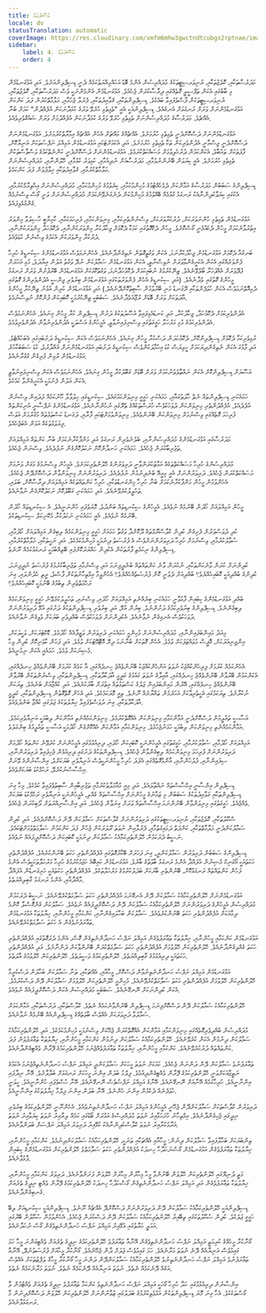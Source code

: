 ```yaml
---
title: އުސޫލުތައް
locale: dv
statusTranslation: automatic
coverImage: https://res.cloudinary.com/xmfm6mhw3gwctndtcubgx2rptnae/image/upload/v1740337243/small_cover_educacion_fundamental_a051170f1c.webp
sidebar:
    label: 4. އުސޫލުތައް
    order: 4
---
```

މަދަރުސާތަކާއި، ކޮލެޖުތަކާއި، ޔުނިވަރސިޓީތަކުގެ މުދައްރިސުން އެންމެ ބޮޑު އަހައްމިއްޔަތުކަމެއް ދެނީ ޑިސިޕްލިންއަށެވެ. އަދި އަޅުގަނޑުމެން މި ބާބުގައި އެކަން ތަފްސީލީ ގޮތެއްގައި ދިރާސާކުރަން ޖެހެއެވެ. އަޅުގަނޑުމެން އެންމެންނަކީ ވެސް މަދަރުސާތަކާއި، ކޮލެޖުތަކާއި، ޔުނިވަރސިޓީތަކުން ފާސްވެފައިވާ ބައެކެވެ. ޑިސިޕްލިންތަކާއި، ޤަވާއިދުތަކާއި، ފެރުލާ ޖެހުމާއި، މަލާމާތްކުރުން ފަދަ ކަންކަން އަޅުގަނޑުމެންނަށް ވަރަށް ރަނގަޅަށް އެނގެއެވެ. ޑިސިޕްލިންއަކީ އެއީ "ތެޅިތެޅި ހުރެވޭ ވަރުގެ ކުޅަދާނަކަން އުފެއްދުން" ކަމަށް ބުނާ އެއްޗެވެ. މަދަރުސާގެ މުދައްރިސުންނަށް ތެޅިތެޅި ހުރެވޭ ވަރުގެ ކުޅަދާނަކަން އުފެއްދުމަށް ވަރަށް ޝައުޤުވެރިވެއެވެ.

އަޅުގަނޑުމެންނަށް ދަސްކޮށްދެނީ ތެޅިތެޅި ހުރުމަށެވެ. އެއްޗެއްގެ މައްޗަށް އެހެން އެއްޗެއް އިމާރާތްކުރުމަށެވެ. އަޅުގަނޑުމެންނަށް ދަސްކޮށްދެނީ ޖިސްމާނީ އެދުންވެރިކަން ތަކާ ތެޅިތެޅި ހުރުމަށެވެ. އަދި އެކަމަށްޓަކައި އަޅުގަނޑުމެން އަމިއްލަ ނަފްސުތަކަށް އަނިޔާކޮށް، ފާފަތަކަށް ތައުބާވެ، އެކަންކަމުން ދުރުހެލިވުމަށް މަސައްކަތްކުރަމެވެ. އަޅުގަނޑުމެންނަށް ދަސްކޮށްދެނީ ކަންނެތްކަމުގެ ވަސްވާސްތަކުން ތެޅިތެޅި ހުރުމަށެވެ. އެއީ ކިޔަވަން ބޭނުންނުވުމާއި، މަދަރުސާއަށް ނުދިއުމާއި، ކުޅިވަރު ކުޅުމާއި، ހޭލުންނާއި، މުދައްރިސުންނަށް މަލާމާތްކުރުމާއި، ޤަވާއިދުތަކާއި ޚިލާފުވުން ފަދަ ކަންކަމެވެ.

ޑިސިޕްލިންގެ ސަބަބުން މަދަރުސާގެ އަމާންކަން ދެމެހެއްޓުމުގެ މުހިންމުކަމާއި، ކިޔެވުމުގެ މުހިންމުކަމާއި، މުދައްރިސުންނަށް އިޙްތިރާމްކުރުމާއި، އެކުގައި ކިޔަވާކުދިންނާއެކު ރަނގަޅު ގުޅުމެއް ބޭއްވުމުގެ މުހިންމުކަން ދެނެގަނެވޭނެކަމަށް މުދައްރިސުންނަށް ވަނީ ގޯސް ވިސްނުމެއް ގެންގުޅެވިފައެވެ.

އަޅުގަނޑުމެން ތެޅިތެޅި ހުންނަވަރަކަށް، ދުރުކުރާވަރަކަށް، ވިސްނުންތެރިކަމާއި، މިނިވަންކަމާއި، ފުރިހަމަކަމާއި، ކާމިޔާބީ ހާސިލުވާ މިންވަރު އިތުރުވާނެކަމަށް މީހުން ދެކެއުޅެނީ ގޯސްކޮށެވެ. މީހުން ދެކޭގޮތުގައި ކަމަކާ ދެކޮޅަށް ޖިހާދުކުރާ މިންވަރަކުންނާއި، ދެކޮޅުހަދާ މިންވަރަކުންނާއި، ދުރުކުރާ މިންވަރަކުން އެކަމުގެ ވިސްނުން ކުޑަވެއެވެ.

ބަނގުއާ ދެކޮޅަށް އަޅުގަނޑުމެން ޖިހާދުކުރާނަމަ، އެކަން ވަގުތީގޮތުން ނެތިގެންދާނެއެވެ. އެހެންނަމަވެސް އަޅުގަނޑުމެންގެ ސިކުނޑީގެ ހުރިހާ ފެންވަރެއްގައި އެކަން އެކަށީގެންވާވަރަށް ނުވިސްނާތީ، އެކަން އަޅުގަނޑުމެން ސަމާލުކަން ނުދޭ ވަގުތު އަލުން އިޔާދަވެ، މުޅި އަހަރަށް ފުދޭވަރަށް އެއްފަހަރާ ބޯލެވޭނެއެވެ. ޒިނޭކުރުމުގެ ނުބައިކަމަށް ދެކޮޅުހަދާނަމަ، ވަގުތުކޮޅަކަށް އަޅުގަނޑުމެން ބޭރުފުށުން ވަރަށް ރަނގަޅު މީހުންގެ ގޮތުގައި ވެދާނެއެވެ. (އަދި ސިކުނޑީގެ އެހެން ފެންވަރުތަކުގައި އަޅުގަނޑުމެން ބިރުވެރި ޖިންސީ އެދުންވެރިންގެ ގޮތުގައި ދެމިއޮތްނަމަވެސް އެކަން ހުވަފެންތަކާއި ރޭގަނޑު މަނި ބޭރުވުމުން ސާބިތުކޮށްދޭނެއެވެ.) އަދި އަޅުގަނޑުމެން ކުރިން އުޅުނު ޒިނޭކުރާ މީހުންގެ އާދަތަކަށް ވަރަށް ބޮޑަށް ރުޖޫއަވެދާނެއެވެ. ސަބަބަކީ ޒިނޭކުރުމަކީ ކޮބައިކަން ފުންކޮށް ނުވިސްނުމެވެ.

އެދުންވެރިކަމަށް ދެކޮޅުހަދާ، ޖިހާދުކުރާ، އަދި ކަނޑައެޅިފައިވާ އުސޫލުތަކުގެ ދަށުން ޑިސިޕްލިން ކުރާ މީހުން ގިނައެވެ. އެހެންނަމަވެސް އެދުންވެރިކަމުގެ މުޅި މަރުހަލާ ހަގީގަތުގައި ވިސްނިފައިނުވާތީ، އެމީހުންގެ އަސްލަކީ އެދުންވެރިނުވާން އެދުންވެރިވުމެވެ.

ރުޅިވެރިކަމާ ދެކޮޅަށް ޑިސިޕްލިންކޮށް، ދެކޮޅުހަދަން ދަސްކުރާ މީހުން ގިނައެވެ. އެހެންނަމަވެސް އެކަން ސިކުނޑީގެ ދަށުބައިގައި އެބަހުއްޓެވެ. އަދި ފާޅުގަ އެކަން ނެތިގެންދިޔަކަމަށް ހީވިޔަސް ކުޑަ އިހުމާލަކުންވެސް ސިކުނޑީގެ ދަށުބައި އަޅުގަނޑުމެންނަށް ޣައްދާރުވެ، ކުޑަ ސަބަބަކާހުރެ އަޅުގަނޑުމެން ރުޅިން ފުރިގެން ގުގުރާނެއެވެ.

އަސޫޔަށް ޑިސިޕްލިންކޮށް އެކަން ނައްތާލެވުނުކަމަށް ވަރަށް ބޮޑަށް ގަބޫލުކުރާ މީހުން ގިނައެވެ. އެހެންނަމަވެސް އެކަން ވިސްނިފައިނުވާތީ އެކަން އަލުން ފެނުމަކީ އެކަށީގެންވާ ކަމެކެވެ.

ހަމައެކަނި ޑިސިޕްލިންތައް ނެތް ހާލަތުގައާއި، ހަމައެކަނި ހަގީގީ މިނިވަންކަމުގައެވެ، ސިކުނޑީގައި ހިލުވާލާ ހޫނުކަމެއް ފަދައިން ވިސްނުން އުފެދެއެވެ. އުފެއްދުންތެރި މިނިވަންކަން ދުވަހަކުވެސް ހުރަސްތަކެއްގެ ތެރޭގައި ނުހުންނާނެއެވެ. އަޅުގަނޑުމެންގެ ނަފްސާނީ އުނިކަންތައް ފުރިހަމަ ގޮތެއްގައި ވިސްނުމަށް މިނިވަންކަން ބޭނުންވެއެވެ. މިނިވަންވުމަށްޓަކައި ފާރާއި، ދަގަނޑު ކަސްތަޅުތައް މުގުރުމަށް އަވަސް ފިޔަވަޅުތަކެއް އަޅަން އެބަޖެހެއެވެ.

މަދަރުސާގައި އަޅުގަނޑުމެންގެ މުދައްރިސުންނާއި، ބެލެނެވެރިން ރަނގަޅު އަދި މަންފާކުރާނެކަމަށް ބުނާ ކަންތައް އަމިއްލައަށް ތަޖުރިބާކުރަން ޖެހެއެވެ. ހަމައެކަނި ހަނދާންކޮށް ނަކަލުކޮށްގެން ނުފުދެއެވެ. ވިސްނަން ޖެހެއެވެ.

މުދައްރިސުންގެ ހުރިހާ މަސައްކަތްތަކެއް އަމާޒުކުރަންވާނީ ދަރިވަރުންގެ ހޭލުންތެރިކަމަށެވެ. އެމީހުން ވިސްނުމުގެ މަގަށް ވަނުމަށް މަސައްކަތްކުރަން ޖެހެއެވެ. ދަރިވަރުންނަށް އެއީ މިއީއޭ ބުނެދިނުމުން ނުފުދެއެވެ. ދަރިވަރުންނަށް މިނިވަންވާން ދަސްކޮށްދޭން ޖެހެއެވެ. އެހެންވުމުން މީހުން މަންފާކުރާނެކަމަށް ބުނާ ހުރިހާ މިންގަނޑުތަކާއި، ހުރިހާ ކަންތައްތަކެއް އަމިއްލައަށް ދިރާސާކޮށް، ބަލައި، ތަހުލީލުކުރެވޭނެއެވެ. އަދި ހަމައެކަނި ގަބޫލުކޮށް ނަކަލުކޮށްގެން ނުވާނެއެވެ.

މީހުން އަމިއްލައަށް ހޯދަން ބޭނުމެއް ނުވެއެވެ. އެމީހުންގެ ސިކުނޑިތައް ބަންދުވެ، މޮޔަވެފައި ހުންނަނީއެވެ. އެ ސިކުނޑިތައް ހޯދަން ބޭނުމެއް ނުވެއެވެ. އެއީ ހަމައެކަނި ނަކަލުކުރާ މެކޭނިކަލް ސިކުނޑިތަކެވެ.

ކުދި ދުވަސްވަރުން ފެށިގެން ކުދިން ކްލާސްރޫމްތައް ދޫކޮށްދާ ވަގުތާ ހަމައަށް ހަގީގީ މިނިވަންކަމެއް ލިބިގެން އަމިއްލައަށް ހޯދުމާއި، ސުވާލުކުރުމާއި، ވިސްނުމަށް ހުރިހާ ދަރިވަރުންނަށްވެސް އެ ފުރުސަތު ދިނުމަކީ މުހިންމުކަމެކެވެ. އަދި ނަހީތަކާއި، މަލާމާތްކުރުމާއި، ޑިސިޕްލިންގެ ނިކަމެތި ފާރުތަކުން އެކުދިން ހައްޔަރުކޮށްފައި ބޭތިއްބުމަކީ ރަނގަޅުކަމެއް ނޫނެވެ.

ކުދިންނަށް ކުރަން ވާނެކަންތަކާއި، ނުކުރަން ވާނެ ކަންތައްތައް ބުނެދީފިނަމަ އަދި ވިސްނުމާއި ތަޖުރިބާކުރުމުގެ ފުރުސަތު ނުދީފިނަމަ، ކުދިންގެ ބުއްދިއަކީ ކޮބައިހެއްޔެވެ؟ ބުއްދިއަށް ދެވުނީ ކޮން ފުރުސަތެއްހެއްޔެވެ؟ އެހެންވީމާ އިމްތިހާނުތަކުން ފާސްވެ، ރީތި ހެދުންލައި، ގިނަ ރަހްމަތްތެރިން ތިބުމުގެ ބޭނުމަކީ ކޮބައިހެއްޔެވެ؟

ބުއްދި އަޅުގަނޑުމެންގެ ކިބައިން ފާޅުވާނީ ހަމައެކަނި ބިރެއްނެތި އަމިއްލައަށް ހޯދައި، ވިސްނައި، ތަހުލީލުކުރެވޭނެ ހަގީގީ މިނިވަންކަމެއް ލިބިގެންނެވެ. ޑިސިޕްލިންގެ ބިރުވެރިކަމުގެ ދަށުންނެވެ. ބިރުން އުޅޭ، އަދި ބިރުވެރި ޑިސިޕްލިންތަކުގެ ދަށުގައި އުޅޭ ދަރިވަރުންނަށް ދުވަހަކުވެސް އެނގިގެން ނުވާނެއެވެ. އެކުދިންނަށް ދުވަހަކުވެސް ބުއްދިވެރި ބަޔަކަށް ވެވިގެން ނުވާނެއެވެ.

މިއަދު މައިންބަފައިންނާއި، މުދައްރިސުންނަށް މުހިންމީ ހަމައެކަނި ދަރިވަރުން ވަޒީފާއެއް ހޯދުމެވެ. ޑޮކްޓަރަކަށް، ވަކީލަކަށް، އިންޖިނިއަރަކަށް، އޮފީސް މުވައްޒަފަކަށް ވުމެވެ. އެހެން ގޮތަކަށް ބުނާނަމަ ދިރޭ އޮޓޮމޭޓަކަށް ވުމެވެ. އަދި ފަހުން ކާވެނިކޮށް ކުދިން ވިހާ މެޝިނަކަށް ވުމެވެ. ހަމައެއީ އެކަން ނިމުނީއެވެ.

އެހެންކަމެއް ކުރުމަށް ފިރިހެންކުއްޖަކު ނުވަތަ އަންހެންކުއްޖަކު ބޭނުންވެއްޖެ ހިނދެއްގައި، އާ ކަމެއް ކުރުމަށް ބޭނުންވެއްޖެ ހިނދެއްގައި، އެކަންކަމުން ބޭރުވާން ބޭނުންވެއްޖެ ހިނދެއްގައި، އާއިލާގެ ނުވަތަ ގައުމުގެ ގަދީމީ އާދަކާދާތަކާއި، ޑިސިޕްލިންތަކާއި، ވިސްނުންތަކުން ބޭރުވާން ބޭނުންވެއްޖެ ހިނދެއްގައި، އޭރުން މައިންބަފައިން ޖަލުގެ ކަސްތަޅުތައް އިތުރަށް ބާރުކުރެއެވެ. އަދި ކުއްޖާއަށް ބުނެއެވެ. ތިޔަކަން ނުކުރާށެވެ. ތިޔަކަމުގައި އެހީތެރިވާކަށް އަހަރެމެން ތައްޔާރެއް ނޫނެވެ. ތިއީ މޮޔަކަމެކެވެ. އަދި އެހެން ގޮތްގޮތުން ޑިސިޕްލިންތަކާއި، ގަދީމީ އާދަކާދާތަކާއި، ގިނަ ދުވަސްވެފައިވާ ޚިޔާލުތަކުގެ ޖަލުގައި ކުއްޖާ ބަންދުވެއެވެ.

އަސާސީ ތައުލީމުން ދަސްކޮށްދެނީ އަމާންކަމާއި މިނިވަންކަން އެއްގޮތްކުރުމެވެ. މިނިވަންކަމެއްނެތި އަމާންކަން ލިބުމަކީ އަނިޔާވެރިކަމެވެ. އަމާންކަމެއްނެތި މިނިވަންކަން ލިބުމަކީ ހަމަނުޖެހުމެވެ. މިނިވަންކަމާއި އަމާންކަން އެއްކޮށްގެން ހޯދުމަކީ އަސާސީ ތައުލީމުގެ ބިންގަލެވެ.

އަމިއްލައަށް ހޯދުމާއި، ސުވާލުކުރުމާއި، ހަގީގަތުގައި އެމީހުންނަކީ ކޮބައިކަން ހޯދައި، ދިރިއުޅުމުގައި އެމީހުންނަށް ކުރެވޭނެ ކަންތައް ހޯދުމަށް ދަރިވަރުންނަށް ފުރިހަމަ މިނިވަންކަމެއް ލިބިގެންވާން ޖެހެއެވެ. ޑިސިޕްލިންތަކުގެ ދަށުގައި ދިރިއުޅެން ޖެހިފައިވާ ދަރިވަރުންނާއި، ސިފައިންނާއި، ފުލުހުންނާއި، އާންމުގޮތެއްގައި އެފަދަ ހުރިހާ މީހުންނަކީވެސް އަނިޔާވެރި ބަޔަކަށްވެ، އިންސާނުންގެ ވޭނަށް އިހްސާސްނުކުރެވޭ، ރަހުމްކުޑަ ބަޔަކަށްވެއެވެ.

ޑިސިޕްލިން އިންސާނީ އިހްސާސްތައް ނައްތާލައެވެ. އަދި މިއީ މުއާމަލާތުކުރުމާއި ތަޖުރިބާއިން ސާބިތުވެފައިވާ ކަމެކެވެ. މިހާ ގިނަ ޑިސިޕްލިންތަކާއި ގަވާއިދުތަކުގެ ސަބަބުން މި ޒަމާނުގެ މީހުންނަށް އިހްސާސްތައް ގެއްލި، އެމީހުންނަކީ އަނިޔާވެރި ރަހްމްކުޑަ ބަޔަކަށް ވެއްޖެއެވެ. ހަގީގަތުގައި މިނިވަންވާން ބޭނުންނަމަ އިހްސާސްތައް ވަރަށް ގިނަވާން ޖެހެއެވެ. އަދި އިންސާނިއްޔަތަށް ލޯބިކުރަން ޖެހެއެވެ.

ސްކޫލުތަކާއި، ކޮލެޖުތަކާއި، ޔުނިވަރސިޓީތަކުގައި ދަރިވަރުންނަށް ކްލާސްތަކަށް ސަމާލުކަން ދޭން ދަސްކޮށްދެއެވެ. އަދި ކުދިން ސަމާލުކަންދެނީ މަލާމާތްތަކާއި، ކަންފަތް ދަމައިގަތުމާއި، ފެރުލާއިން ނުވަތަ ރޫލަރަކުން ޖެހުން ފަދަ ކަންކަމުން ސަލާމަތްވުމަށްޓަކައެވެ. ނަސީބު ދެރަކަމުން ހޭލުންތެރިކަމާއެކު ސަމާލުކަން ދިނުމަކީ ކޮބައިކަން ދަސްކޮށްދީފައެއް ނުވެއެވެ.

ޑިސިޕްލިންގެ ސަބަބުން ދަރިވަރުން ސަމާލުކަންދީ، ގިނަ ފަހަރަށް ބޭކާރުގޮތުގައި އުފެއްދުންތެރި ހަކަތަ ބޭނުންކުރެއެވެ. އުފެއްދުންތެރި ހަކަތައަކީ އޯގަނިކް މެޝިނުން އުފައްދާ އެންމެ ރަނގަޅު ބާވަތުގެ ބާރެވެ. އަޅުގަނޑުމެން ކައިބޮއެ ހަޖަމުކުރުމުގެ ހުރިހާ މަރުހަލާތަކަކީވެސް އެންމެ ފަހުން ކަންތައްތައް ރަނގަޅުކޮށް، ބޭނުންތެރި ބާރަކަށް ބަދަލުކުރުމުގެ މަރުހަލާތަކެވެ. އުފެއްދުންތެރި ހަކަތައަކީ ހަށިގަނޑުން އުފައްދާ މާއްދާއާއި، އެންމެ ރަނގަޅު ގާބިލިއްޔަތެވެ.

އަޅުގަނޑުމެންނަށް ހޭލުންތެރިކަމާއެކު ސަމާލުކަން ދޭން އެނގޭނަމަ އުފެއްދުންތެރި ހަކަތަ ސަލާމަތްކުރެވޭނެއެވެ. ނަސީބު ދެރަކަމުން މުދައްރިސުން އެމީހުންގެ ދަރިވަރުންނަށް ހޭލުންތެރިކަމާއެކު ސަމާލުކަން ދޭން ދަސްކޮށްދީފައެއް ނުވެއެވެ. ސަމާލުކަން ގެންގޮސްލާ ކޮންމެ ދިމާއަކަށް އުފެއްދުންތެރި ހަކަތަ ބޭނުންކުރެވެއެވެ. ސަމާލުކަން ބަހާލައިގެންނާއި، ކަންކަމާއި މީހުންނާއި، ހިޔާލުތަކާ އަޅުގަނޑުމެން ތަޢާރަފުނުވެގެން އެ ހަކަތަ ސަލާމަތްކުރެވޭނެއެވެ.

އަޅުގަނޑުމެން ކަންކަމާއި މީހުންނާއި، ޚިޔާލުތަކާ ތަޢާރަފުވެގެން އަމިއްލަ ނަފްސު ހަނދާންނެތިގެން ގޮސް، އެންމެ ދެރަގޮތުގައި އުފެއްދުންތެރި ހަކަތަ ގެއްލިގެންދާނެއެވެ. ހޭލުންތެރިކަން ހޭލުވުމަށް އުފެއްދުންތެރި ހަކަތަ ސަލާމަތްކުރަން ބޭނުންވާކަން ދަންނާށެވެ. އަދި އުފެއްދުންތެރި ހަކަތައަކީ ދިރިއުޅުމުގެ ގާބިލިއްޔަތެވެ. ހޭލުންތެރިކަމުގެ ވަސީލަތެވެ. ހޭލުންތެރިކަން ހޭލުވުމުގެ އާލަތެވެ.

އަޅުގަނޑުމެން އަމިއްލަ ނަފްސު ހަނދާންނެތިނުވާން ދަސްކޮށް، މީހާއާއި، އެއްޗަކާއި، ތަނާ ސަމާލުކަން ބަހާލަން ދަސްކުރީމާ ހޭލުންތެރިކަން ހޭލުވުމަށް އުފެއްދުންތެރި ހަކަތަ ސަލާމަތްކުރެވޭނެއެވެ. މުހިންމީ ހޭލުންތެރިކަން ހޭލުވުމަށް ސަމާލުކަން ދޭން ދަސްކުރުމެވެ. އެކަން ކުދިންނަކަށް ނޭނގޭނެއެވެ. ސަބަބަކީ މުދައްރިސުން އެކަން ދަސްކޮށްދީފައެއް ނުވެއެވެ.

ހޭލުންތެރިކަމާއެކު ސަމާލުކަން ދޭން ދަސްކޮށްފިނަމަ ޑިސިޕްލިން ބޭނުންވާނެކަމެއް ނެތެވެ. ކްލާސްތަކާއި، ދަރުސްތަކާއި، އަމާންކަމަށް ސަމާލުވާ ދަރިވަރަކަށް އެއްވެސް ބާވަތެއްގެ ޑިސިޕްލިންއެއް ބޭނުމެއް ނުވާނެއެވެ.

މުދައްރިސުން ބުއްދިވެރިގޮތެއްގައި މިނިވަންކަމާއި އަމާންކަން އެއްގޮތްކުރަން ޖެހޭކަން ވިސްނުމަކީ މުހިންމުކަމެކެވެ. އަދި ހޭލުންތެރިކަމާއެކު ސަމާލުކަން ދިނުމުން އެކަން ކުރެވޭނެއެވެ. ހޭލުންތެރިކަމާއެކު ސަމާލުކަން ދިނުމުން ކަންކަމާއި މީހުންނާއި، ޚިޔާލުތަކާ ތަޢާރަފުވުން ފަދަ ކަންތައްތައް ދުރުކުރެވޭނެއެވެ. ކަންކަމާއި މީހުންނާއި، ޚިޔާލުތަކާ ތަޢާރަފުވެއްޖެނަމަ ހޭލުންތެރިކަމުގެ ފޭރާން ވެއްޓިގެންދާނެއެވެ.

ތަޢާރަފުނުވެ ސަމާލުކަން ދޭން ދަންނަން ޖެހެއެވެ. ކަމަކަށް ނުވަތަ މީހަކަށް ސަމާލުކަންދީ އަމިއްލަ ނަފްސު ހަނދާންނެތިއްޖެނަމަ އެކަމުގެ ނަތީޖާއަކަށްވަނީ ހޭލުންތެރިކަމުގެ ފޭރާން ވެއްޓިގެންދިއުމެވެ. ފިލްމު ބަލަން އިންނަ މީހަކަށް ރަނގަޅަށް ބަލާލާށެވެ. އޭނާ ނިދާފައި އިންނާނީއެވެ. ހުރިހާކަމެއް އޭނާއަށް ނޭނގޭނެއެވެ. އޭނާގެ އަމިއްލަ ނަފްސުވެސް ނޭނގޭނެއެވެ. އޭނާ ހުސްވެފައި ހުންނާނީއެވެ. ހީވަނީ ހުވަފެނެއް ދެކެމުން އިންނަ ހެންނެވެ. އޭނާ ބަލަން އިންނަ ފިލްމާ ޚިޔާލުތަކުގަ އިންނާނީއެވެ.

ދަރިވަރުން ކްލާސްތަކަށް ސަމާލުކަންދޭން ޖެހޭނީ އެމީހުންގެ އަމިއްލަ ނަފްސު ހަނދާންނެތިނުވެއެވެ. އެހެންނޫނީ ހޭލުންތެރިކަމުގެ ބިރުވެރި ނިދީގައި ޖެހިގެންދާނެއެވެ. އިމްތިހާނު ހުށަހަޅާއިރު ނުވަތަ މުދައްރިސްގެ އަމުރަށް ބޯޑުގައި ކަމެއް ލިޔާއިރު ނުވަތަ ކިޔަވާއިރު ނުވަތަ އަރާމުކުރާއިރު ނުވަތަ ކްލާސްކުދިންނާއެކު ކުޅޭއިރު ދަރިވަރު އަމިއްލަ ނަފްސަށް ބަލަންވާނެއެވެ.

ތިންބަޔަކަށް ބަހާލާފައިވާ ސަމާލުކަން ދިނުން: މީހާއާއި އެއްޗަކާއި ތަނަކީ، ހޭލުންތެރިކަމާއެކު ސަމާލުކަންދިނުމެވެ. ކަންކަމާއި މީހުންނާއި، ޚިޔާލުތަކާ ތަޢާރަފުވެގެން އަޅުގަނޑުމެން ގޯސްނަހަދާހާ ހިނދަކު އުފެއްދުންތެރި ހަކަތަ ސަލާމަތްވެ ހޭލުންތެރިކަން އަޅުގަނޑުމެންގެ ކިބައިން ފާޅުވާނެއެވެ.

މަތީ ދުނިޔޭގައި ހޭލުންތެރިކަން ހޭލުވަން ބޭނުންވާ މީހާ މިހާރުން މިހާރަށް ހޭލުވަން ފަށަންވާނެއެވެ. ދަރިވަރު ކަންކަމާއި މީހުންނާއި، ޚިޔާލުތަކާ ތަޢާރަފުވެގެން އަދި އަމިއްލަ ނަފްސު ހަނދާންނެތިގެން ގޯސްހަދާހާ ހިނދަކު ހޭލުންތެރިކަމުގެ ފޭރާން ވެއްޓި ނިދީގެ ތެރެއަށް ގެނބިގެންދާނެއެވެ.

ޑިސިޕްލިންއަކީ ހޭލުންތެރިކަމާއެކު ސަމާލުކަން ދޭން ދަރިވަރުންނަށް ދަސްކޮށްދޭ އެއްޗެއް ނޫނެވެ. ޑިސިޕްލިންއަކީ ސިކުނޑިއަށް ލިބޭ ހަގީގީ ޖަލެކެވެ. ކުދިން ސުކޫލުތަކުގައި ތިބޭއިރު ހޭލުންތެރިކަމާއެކު ސަމާލުކަން ދޭން ދަސްކުރަން ޖެހެއެވެ. އެހެންވުމުން ސުކޫލުން ބޭރުގައި އަމަލީ ހަޔާތުގައި އުޅޭއިރު އަމިއްލަ ނަފްސު ހަނދާންނެތިވެގެން ގޯސް ނުހަދާނެއެވެ.

ގޯނާކުރާ މީހެއްގެ ކުރިމަތީ އަމިއްލަ ނަފްސު ހަނދާންނެތިވެގެން އޭނާއާ ތަޢާރަފުވެ ހޭލުންތެރިކަމުގެ ނިދީގެ ތެރެއަށް ވެއްޓިގަންނަ މީހާ ހަމަ ގައިމުވެސް އަނިޔާއެއް ދޭނެ ނުވަތަ މަރާނެއެވެ. ހަމަ ގައިމުވެސް ޖަލަށް ދާން ޖެހޭނެއެވެ. ގޯނާކުރާ މީހާއަށް ފުރުސަތުނުދޭ، އޭނާއާ ތަޢާރަފުނުވެ އަމިއްލަ ނަފްސު ހަނދާންނެތިނުވެ ހޭލުންތެރިކަމާއެކު ސަމާލުކަންދޭން ދަންނަ މީހާ ގޯނާކުރާ މީހާގެ ލަފްޒުތަކަށް އެއްވެސް އަގެއް ދޭނެކަމެއް ނެތެވެ. ނުވަތަ އަނިޔާއެއް ދޭނެކަމެއް ނެތެވެ. ނުވަތަ މަރާނެކަމެއް ނެތެވެ.

އިންސާނުން ދިރިއުޅުމުގައި ހަދާ ހުރިހާ ގޯހަކީ އަމިއްލަ ނަފްސު ހަނދާންނެތިވެ ކަންކަމާ ތަޢާރަފުވެ ނިދީގެ ތެރެއަށް ވެއްޓުމުން ވާ ގޯސްތަކެކެވެ. އެހާ ގިނަ މޮޔަ ޑިސިޕްލިންތަކުން އަޅުވެތިކުރުމުގެ ބަދަލުގައި ޒުވާނުންނަށް ހޭލުންތެރިކަން ހޭލުވަން ދަސްކޮށްދިނުން މާ ރަނގަޅުވާނެއެވެ.

